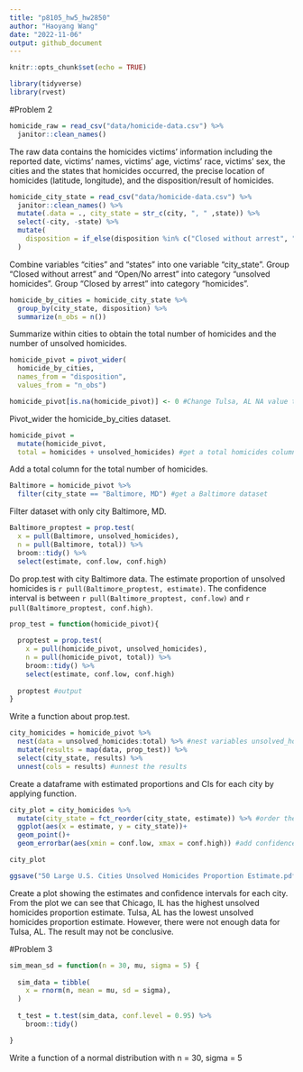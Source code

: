 ```yaml
---
title: "p8105_hw5_hw2850"
author: "Haoyang Wang"
date: "2022-11-06"
output: github_document
---
```


```r
knitr::opts_chunk$set(echo = TRUE)
```

```r
library(tidyverse)
library(rvest)
```

#Problem 2
```r
homicide_raw = read_csv("data/homicide-data.csv") %>% 
  janitor::clean_names()
```
The raw data contains the homicides victims' information including the reported
date, victims' names, victims' age, victims' race, victims' sex, the cities and
the states that homicides occurred, the precise location of homicides (latitude,
longitude), and the disposition/result of homicides. 

```r
homicide_city_state = read_csv("data/homicide-data.csv") %>% 
  janitor::clean_names() %>% 
  mutate(.data = ., city_state = str_c(city, ", " ,state)) %>% 
  select(-city, -state) %>% 
  mutate(
    disposition = if_else(disposition %in% c("Closed without arrest", "Open/No arrest"), "unsolved_homicides", "homicides") 
  )
```
Combine variables "cities" and "states" into one variable "city_state". Group "Closed without arrest" and "Open/No arrest" into category "unsolved homicides". Group "Closed by arrest" into category "homicides".

```r
homicide_by_cities = homicide_city_state %>% 
  group_by(city_state, disposition) %>% 
  summarize(n_obs = n())
```
Summarize within cities to obtain the total number of homicides and the number of unsolved homicides.

```r
homicide_pivot = pivot_wider(
  homicide_by_cities,
  names_from = "disposition",
  values_from = "n_obs") 

homicide_pivot[is.na(homicide_pivot)] <- 0 #Change Tulsa, AL NA value to 0
```
Pivot_wider the homicide_by_cities dataset.

```r
homicide_pivot = 
  mutate(homicide_pivot,
  total = homicides + unsolved_homicides) #get a total homicides column by adding homicides and unsolved homicides
```
Add a total column for the total number of homicides.

```r
Baltimore = homicide_pivot %>% 
  filter(city_state == "Baltimore, MD") #get a Baltimore dataset
```
Filter dataset with only city Baltimore, MD.

```r
Baltimore_proptest = prop.test(
  x = pull(Baltimore, unsolved_homicides),
  n = pull(Baltimore, total)) %>% 
  broom::tidy() %>% 
  select(estimate, conf.low, conf.high)
```
Do prop.test with city Baltimore data. The estimate proportion of unsolved homicides is `r pull(Baltimore_proptest, estimate)`. The confidence interval is between `r pull(Baltimore_proptest, conf.low)` and `r pull(Baltimore_proptest, conf.high)`.

```r
prop_test = function(homicide_pivot){
  
  proptest = prop.test(
    x = pull(homicide_pivot, unsolved_homicides),
    n = pull(homicide_pivot, total)) %>% 
    broom::tidy() %>% 
    select(estimate, conf.low, conf.high)
  
  proptest #output
}
```
Write a function about prop.test.

```r
city_homicides = homicide_pivot %>% 
  nest(data = unsolved_homicides:total) %>% #nest variables unsolved_homicides and total within tidied homicide_pivot dataset 
  mutate(results = map(data, prop_test)) %>% 
  select(city_state, results) %>% 
  unnest(cols = results) #unnest the results
```
Create a dataframe with estimated proportions and CIs for each city by applying function.

```r
city_plot = city_homicides %>% 
  mutate(city_state = fct_reorder(city_state, estimate)) %>% #order the cities by their estimate proportion
  ggplot(aes(x = estimate, y = city_state))+
  geom_point()+
  geom_errorbar(aes(xmin = conf.low, xmax = conf.high)) #add confidence interval

city_plot

ggsave("50 Large U.S. Cities Unsolved Homicides Proportion Estimate.pdf", plot = last_plot())
```
Create a plot showing the estimates and confidence intervals for each city. From the plot we can see that Chicago, IL has the highest unsolved homicides proportion estimate. Tulsa, AL has the lowest unsolved homicides proportion estimate. However, there were not enough data for Tulsa, AL. The result may not be conclusive.  


#Problem 3
```r
sim_mean_sd = function(n = 30, mu, sigma = 5) {
  
  sim_data = tibble(
    x = rnorm(n, mean = mu, sd = sigma),
  )
  
  t_test = t.test(sim_data, conf.level = 0.95) %>% 
    broom::tidy()

}
```
Write a function of a normal distribution with n = 30, sigma = 5



